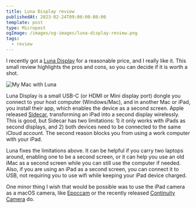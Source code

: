 ```yaml
---
title: Luna Display review
publishedAt: 2023-02-24T09:00:00-08:00
template: post
type: Micropost
ogImage: /images/og-images/luna-display-review.png
tags:
  - review
---
```


I recently got a [Luna Display](https://astropad.com/product/lunadisplay/) for a reasonable price, and I really like it. This small review highlights the pros and cons, so you can decide if it is worth a shot.

![My Mac with Luna](/wp-content/uploads/2023/02/luna-display.jpg)

Luna Display is a small USB-C (or HDMI or Mini display port) dongle you connect to your host computer (Windows/Mac), and in another Mac or iPad, you install their app, which enables the device as a second screen. Apple released [Sidecar](https://support.apple.com/en-ca/HT210380), transforming an iPad into a second display wirelessly. This is good, but Sidecar has two limitations: 1) it only works with iPads as second displays, and 2) both devices need to be connected to the same iCloud account. The second reason blocks you from using a work computer with your iPad.

Luna fixes the limitations above. It can be helpful if you carry two laptops around, enabling one to be a second screen, or it can help you use an old iMac as a second screen while you can still use the computer if needed. Also, if you are using an iPad as a second screen, you can connect it to USB, not requiring you to use wifi while keeping your iPad device charged.

One minor thing I wish that would be possible was to use the iPad camera as a macOS camera, like [Epoccam](https://www.elgato.com/en/epoccam) or the recently released [Continuity Camera](https://support.apple.com/lv-lv/guide/mac-help/mchl77879b8a/mac) do.
